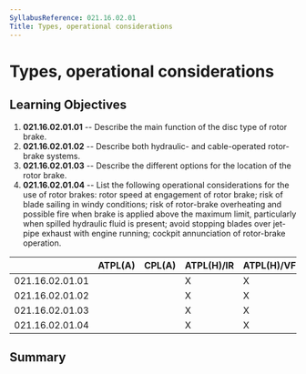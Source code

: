 ```yaml
---
SyllabusReference: 021.16.02.01
Title: Types, operational considerations
---
```


# Types, operational considerations

## Learning Objectives

1.  **021.16.02.01.01** -- Describe the main function of the disc type of rotor
    brake.
2.  **021.16.02.01.02** -- Describe both hydraulic- and cable-operated
    rotor-brake systems.
3.  **021.16.02.01.03** -- Describe the different options for the location of the
    rotor brake.
4.  **021.16.02.01.04** -- List the following operational considerations for the
    use of rotor brakes: rotor speed at engagement of rotor brake; risk of blade
    sailing in windy conditions; risk of rotor-brake overheating and possible
    fire when brake is applied above the maximum limit, particularly when spilled
    hydraulic fluid is present; avoid stopping blades over jet-pipe exhaust with
    engine running; cockpit annunciation of rotor-brake operation.

|                 | ATPL(A) | CPL(A) | ATPL(H)/IR | ATPL(H)/VFR | CPL(H) | IR  | CBIR(A) |
| --------------- | ------- | ------ | ---------- | ----------- | ------ | --- | ------- |
| 021.16.02.01.01 |         |        | X          | X           | X      |     |         |
| 021.16.02.01.02 |         |        | X          | X           | X      |     |         |
| 021.16.02.01.03 |         |        | X          | X           | X      |     |         |
| 021.16.02.01.04 |         |        | X          | X           | X      |     |         |

## Summary
